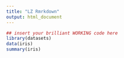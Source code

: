 ```yaml
---
title: "LZ Rmrkdown"
output: html_document
---
```




```r
## insert your brilliant WORKING code here
library(datasets)
data(iris)
summary(iris)
```
